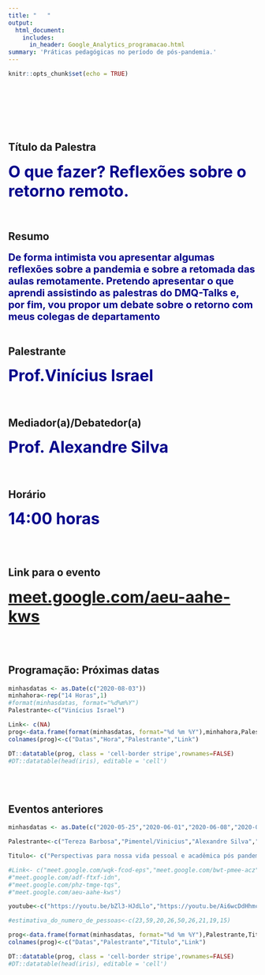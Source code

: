 ```yaml
---
title: "   "
output: 
  html_document:
    includes:
      in_header: Google_Analytics_programacao.html
summary: 'Práticas pedagógicas no período de pós-pandemia.'
---
```


```r
knitr::opts_chunk$set(echo = TRUE)
```
<br>
<br>
<br>
<br>
<br>

## Título da Palestra

<span style=" font-size: 32px; font-weight:bold; color:darkblue;">O que fazer?  Reflexões sobre o retorno remoto.</span>

<br>

## Resumo

<span style=" font-size: 20px; font-weight:bold;text-align: justify;color:darkblue;">De forma intimista vou apresentar algumas reflexões sobre a pandemia e sobre a retomada das aulas remotamente. Pretendo apresentar o que aprendi assistindo as palestras do DMQ-Talks e, por fim, vou propor um debate sobre o retorno com meus colegas de departamento</span>
<br> 
<!--
Chegou aquele momento assustador. Falar alguma coisa interessante por 40 minutos para os meus colegas da Universidade sem nunca ter dado uma aula virtual na vida. E ainda me deparo com outro novo desafio: Em uma plataforma virtual, como mapear a dúvida de um aluno sobre histograma ou p-valor? Assim, sem prévias respostas, me lanço ao risco. Independente disso, com a suspensão do calendário de aulas da UNIRIO, busco dedicar o meu tempo às atividades de pesquisa, extensão e preparação de aulas digitais. Todas essas iniciativas foram desenvolvidas com o Rython (R + Python). Essa é uma grande oportunidade para mostrar um pouco desse trabalho.

A pandemia da Covid-19 alterou a rotina de todos. Pessoas foram obrigadas repentinamente a mudar hábitos e rotinas. Mas a orientação de ficar em casa afetou as pessoas de forma diferente: alguns conseguiram manter suas produções, outros nem tanto. Nessa palestra eu pretendo mostrar como eu usei os dados da pandemia para levar conhecimento de estatística para as pessoas das minhas redes sociais e alunos, além de mostrar os projetos que estou desenvolvendo durante o distanciamento social.


“Então você não está trabalhando?” – Esta é uma pergunta que muitos professores afastados das atividades em sala de aula podem ter escutado durante a pandemia da COVID-19. As medidas de distanciamento físico e a necessidade de atuação remota de maneira repentina sem o devido preparo, planejamento e estrutura, muitas vezes tem aumentado a jornada de trabalho e incluído uma exigência interna constante de mais produtividade. Com a suspensão do calendário acadêmico 2020 na UNIRIO tenho dedicado muito tempo às atividades de pesquisa e extensão, além de preparar alguns instrumentos para o retorno on-line das atividades de ensino. Neste encontro vou compartilhar o melhor do que venho desenvolvendo durante a pandemia e apresentar os potenciais produtos.

Após suspensão do calendário acadêmico 2020, grande parte dos docentes voltou-se exclusivamente às suas tarefas "fora de sala de aula", incluindo atividades de pesquisa, extensão, gestão e, até mesmo, de ensino, dentro das limitações impostas pelo distanciamento social. Neste encontro, compartilharei algumas das atividades acadêmicas que venho desenvolvendo durante a quarentena, como orientação de TCC's, elaboração de questionário para projeto de pesquisa, experiência com a ferramenta Google Meet e ilustrações que podem ser úteis em aulas de Probabilidade. E tudo isto com participação do software R.

A pandemia de Covid-19 forçou que inúmeras reflexões e transformações surgissem na nossa sociedade, que hoje se vê com maior responsabilidade com o próximo, a pensar em formas de reinventar a economia num processo mais participativo e no compartilhamento de saberes. Na Educação, professores debatem exaustivamente sobre novas abordagens metodológicas que possibilitem maior engajamento de alunos e professores na relação ensino-aprendizagem. A ideia dessa apresentação é proporcionar um ambiente de discussões sobre a metodologia de projetos, debater sobre ideias já utilizadas para desenvolvê-los remotamente e mostrar algumas atividades que desenvolvo como professor e pesquisador durante este momento.

Diante da pandemia da COVID-19, as aulas online têm sido avaliadas e aplicadas em algumas instituições como substitutas temporárias do ensino presencial. Inúmeros professores que nunca tiveram experiência com um ensino nesta modalidade, de repente, se veem diante do desafio de ministrarem um curso remoto. Eis que surge a pergunta: "Como proporcionar ao aluno um ensino online de qualidade, criativo e dinâmico de forma a envolvê-lo ativamente nas aulas?". Para tentar responder à pergunta, irei apresentar algumas atividades e ferramentas que podem ser utilizadas no ensino online. A ideia principal é compartilharmos experiências e ideias a fim de nos prepararmos para uma nova forma de ensinar.

Quando o ano de 2020 iniciou não tínhamos ideia do que iríamos vivenciar, mas o primeiro caso de COVID-19 já tinha sido reportado na China em 31 de dezembro de 2019. Aí veio o carnaval e quando finalmente o ano acadêmico estava prestes a iniciar em março, a medida de distanciamento social para contenção da pandemia nos afastou de nossas rotinas diárias e nos colocou frente a incertezas, novos desafios e a muitas, muitas reflexões. É sobre essas reflexões e desafios da vida acadêmica que irei abordar na minha apresentação do DMQ Talks.

Nessa conversa serão apresentadas iniciativas metodológicas, ferramentas computacionais, portais e artigos que apoiam e incentivam o desenvolvimento de cidadãos ativos e capacitados a participar de decisões da sociedade.

A disseminação do COVID- 19 no Brasil e no mundo ainda está cercada de incertezas mas já indicam que deverão acontecer mudanças relevantes na nossa vida. Serão feitas reflexões a respeito das que poderão ser positivas e que medidas para diminuir os efeitos negativos.-->
<br>

## Palestrante

<span style=" font-size: 32px; font-weight:bold; color:darkblue;">Prof.Vinícius Israel</span>
<br>
<br>
<br>

## Mediador(a)/Debatedor(a)

<span style=" font-size: 32px; font-weight:bold; color:darkblue;">Prof. Alexandre Silva </span>
<br>
<br>
<br>

## Horário

<span style=" font-size: 32px; font-weight:bold; color:darkblue;">14:00 horas</span>

<br>
<br>

## Link para o evento

<span style=" font-size: 32px; font-weight:bold; color:darkblue;">
 <a href="http://meet.google.com/aeu-aahe-kws">meet.google.com/aeu-aahe-kws</a> 
</span>

<br>
<br>



## Programação: Próximas datas

```r
minhasdatas <- as.Date(c("2020-08-03"))
minhahora<-rep("14 Horas",1)
#format(minhasdatas, format="%d%m%Y")
Palestrante<-c("Vinícius Israel")

Link<- c(NA)
prog<-data.frame(format(minhasdatas, format="%d %m %Y"),minhahora,Palestrante,Link)
colnames(prog)<-c("Datas","Hora","Palestrante","Link")

DT::datatable(prog, class = 'cell-border stripe',rownames=FALSE)
#DT::datatable(head(iris), editable = 'cell')


```

<br>
<br>


## Eventos anteriores

```r
minhasdatas <- as.Date(c("2020-05-25","2020-06-01","2020-06-08","2020-06-15","2020-06-22","2020-06-29","2020-07-06","2020-07-13","2020-07-20","2020-07-27"))

Palestrante<-c("Tereza Barbosa","Pimentel/Vinicius","Alexandre Silva","Luciane Velasque","Letícia Raposo","Bruno Simões","Felipe Ribeiro","Davi Alves","Beatriz Cunha","Steven Ross")

Titulo<- c("Perspectivas para nossa vida pessoal e acadêmica pós pandemia", "Práticas didático-pedagógicas e a formação de professores para o exercício responsável da docência online","Educação Estatística na promoção do engajamento cívico","O Pandemônio da Pandemia","Atividades e Ferramentas para o Ensino Online","Projetos no ensino superior e pesquisas: ações e reflexões de um professor esperançoso","Google Meet, Probabilidade e R (não necessariamente nesta ordem): um pouco da minha quarentena","'Então você não está trabalhando?' – O que um professor universitário tem feito durante a quarentena?","Meu universo paralelo: Relatos de uma professora em isolamento social","Rython (R + Python): Tidy little things")

#Link<- c("meet.google.com/wqk-fcod-eps","meet.google.com/bwt-pmee-acz","https://www.meet.google.com/axv-azca-rwq","meet.google.com/mrw-qgvc-svf","meet.google.com/cfo-zhba-oyr","meet.google.com/xjh-fimh-zxd""meet.google.com/uns-ycoi-bzk")
#"meet.google.com/adf-ftxf-idn",
#"meet.google.com/phz-tmge-tqs",
#"meet.google.com/aeu-aahe-kws")

youtube<-c("https://youtu.be/bZl3-HJdLlo","https://youtu.be/Ai6wcDdHhmc","https://youtu.be/A42EgBiG3Zs","https://youtu.be/2bTlNeYpW1E","https://youtu.be/x_nG91PiuKI","https://youtu.be/F3thfDwArZY","https://youtu.be/ohlzTdTZqFs","https://youtu.be/zP0a6f-7OnM","https://youtu.be/cpanmwkB0Pk",NA)

#estimativa_do_numero_de_pessoas<-c(23,59,20,26,50,26,21,19,15)

prog<-data.frame(format(minhasdatas, format="%d %m %Y"),Palestrante,Titulo, youtube)
colnames(prog)<-c("Datas","Palestrante","Título","Link")

DT::datatable(prog, class = 'cell-border stripe',rownames=FALSE)
#DT::datatable(head(iris), editable = 'cell')
```

